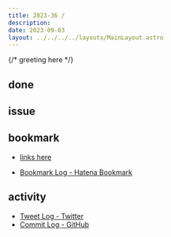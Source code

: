 ```yaml
---
title: 2023-36 / 
description: 
date: 2023-09-03
layout: ../../../../layouts/MainLayout.astro
---
```


{/* greeting here */}

## done

### 

## issue

### 

## bookmark

- [links here]()


- [Bookmark Log - Hatena Bookmark](https://b.hatena.ne.jp/Ryo_K/bookmark)

## activity

<Tweet tweetLink="" />
<Instagram instagramId="" />
<YouTube youTubeId="" />

- [Tweet Log - Twitter](https://twitter.com/search?q=(from%3Alegnoh)%20until%3A2023-09-03%20since%3A2023-08-28%20-filter%3Areplies&src=typed_query)
- [Commit Log - GitHub](https://github.com/legnoh?tab=overview&from=2023-08-28&to=2023-09-03)
